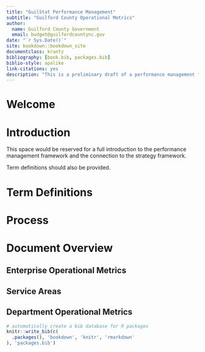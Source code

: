 ```yaml
--- 
title: "GuilStat Performance Management"
subtitle: "Guilford County Operational Metrics"
author:
  name: Guilford County Government
  email: budget@guilfordcountync.gov
date: "`r Sys.Date()`"
site: bookdown::bookdown_site
documentclass: krantz
bibliography: [book.bib, packages.bib]
biblio-style: apalike
link-citations: yes
description: "This is a preliminary draft of a performance management framework for Guilford County Government"
---
```


# Welcome {-}

# Introduction {-}

This space would be reserved for a full introduction to the performance management framework and the connection to the strategy framework.

Term definitions should also be provided.

# Term Definitions {-}

# Process {-}

# Document Overview {-}

## Enterprise Operational Metrics {-}

## Service Areas {-}

## Department Operational Metrics {-}

```r
# automatically create a bib database for R packages
knitr::write_bib(c(
  .packages(), 'bookdown', 'knitr', 'rmarkdown'
), 'packages.bib')
```

